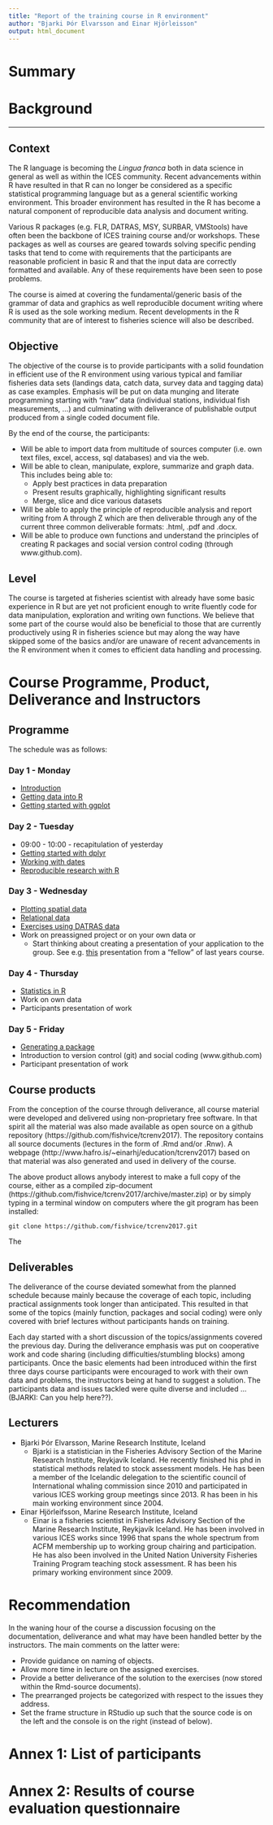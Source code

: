 ```yaml
---
title: "Report of the training course in R environment"
author: "Bjarki Þór Elvarsson and Einar Hjörleisson"
output: html_document
---
```


# Summary


# Background
___

## Context

The R language is becoming the _Lingua franca_ both in data science in general as well as within the ICES community. Recent advancements within R have resulted in that R can no longer be considered as a specific statistical programming language but as a general scientific working environment. This broader environment has resulted in the R has become a natural component of reproducible data analysis and document writing.

Various R packages (e.g. FLR, DATRAS, MSY, SURBAR, VMStools) have often been the backbone of ICES training course and/or workshops. These packages as well as courses are geared towards solving specific pending tasks that tend to come with requirements that the participants are reasonable proficient in basic R and that the input data are correctly formatted and available. Any of these requirements have been seen to pose problems.

The course is aimed at covering the fundamental/generic basis of the grammar of data and graphics as well reproducible document writing where R is used as the sole working medium. Recent developments in the R community that are of interest to fisheries science will also be described.

## Objective

The objective of the course is to provide participants with a solid foundation in efficient use of the R environment using various typical and familiar fisheries data sets (landings data, catch data, survey data and tagging data) as case examples. Emphasis will be put on data munging and literate programming starting with "raw" data (individual stations, individual fish measurements, ...) and culminating with deliverance of publishable output produced from a single coded document file.

By the end of the course, the participants:

  * Will be able to import data from multitude of sources computer (i.e. own text files, excel, access, sql databases) and via the web.
  * Will be able to clean, manipulate, explore, summarize and graph data. This includes being able to:
      - Apply best practices in data preparation
      - Present results graphically, highlighting significant results
      - Merge, slice and dice various datasets
  * Will be able to apply the principle of reproducible analysis and report writing from A through Z which are then deliverable through any of the current three common deliverable formats: .html, .pdf and .docx.
  * Will be able to produce own functions and understand the principles of creating R packages and social version control coding (through www.github.com).

## Level

The course is targeted at fisheries scientist with already have some basic experience in R but are yet not proficient enough to write fluently code for data manipulation, exploration and writing own functions. We believe that some part of the course would also be beneficial to those that are currently productively using R in fisheries science but may along the way have skipped some of the basics and/or are unaware of recent advancements in the R environment when it comes to efficient data handling and processing.

# Course Programme, Product, Deliverance and Instructors

## Programme

The schedule was as follows:

### Day 1 - Monday

* [Introduction](pre_intro.html)
* [Getting data into R](pre_data.html)
* [Getting started with ggplot](pre_ggplot.html)

### Day 2 - Tuesday

* 09:00 - 10:00 - recapitulation of yesterday
* [Getting started with dplyr](pre_dplyr.html)
* [Working with dates](pre_dates.html)
* [Reproducible research with R](pre_markdown.html)


### Day 3 - Wednesday

* [Plotting spatial data](pre_ggplot2.html)
* [Relational data](pre_joins.html)
* [Exercises using DATRAS data](pre_case.html)
* Work on preassigned project or on your own data or 
    * Start thinking about creating a presentation of your application to the group. See e.g. [this](http://www.hafro.is/~einarhj/education/tcrenv2016/adhoc/Multispecies_IGFS_DATRAS_maps.html) presentation from a "fellow" of last years course.

### Day 4 - Thursday

* [Statistics in R](pre_statistics.html)
* Work on own data
* Participants presentation of work

### Day 5 - Friday

* [Generating a package](b_packages.html)
* Introduction to version control (git) and social coding (www.github.com)
* Participant presentation of work


## Course products

From the conception of the course through deliverance, all course material were developed and delivered using non-proprietary free software. In that spirit all the material was also made available as open source on a github repository (https://github.com/fishvice/tcrenv2017). The repository contains all source documents (lectures in the form of .Rmd and/or .Rnw). A webpage (http://www.hafro.is/~einarhj/education/tcrenv2017) based on that material was also generated and used in delivery of the course.

The above product allows anybody interest to make a full copy of the course, either as a compiled zip-document (https://github.com/fishvice/tcrenv2017/archive/master.zip) or by simply typing in a terminal window on computers where the git program has been installed:
```
git clone https://github.com/fishvice/tcrenv2017.git
```
The 

## Deliverables

The deliverance of the course deviated somewhat from the planned schedule because mainly because the coverage of each topic, including practical assignments took longer than anticipated. This resulted in that some of the topics (mainly function, packages and social coding) were only covered with brief lectures without participants hands on training.

Each day started with a short discussion of the topics/assignments covered the previous day. During the deliverance emphasis was put on cooperative work and code sharing (including difficulties/stumbling blocks) among participants. Once the basic elements had been introduced within the first three days course participants were encouraged to work with their own data and problems, the instructors being at hand to suggest a solution. The participants data and issues tackled were quite diverse and included ... (BJARKI: Can you help here??).

## Lecturers

* Bjarki Þór Elvarsson, Marine Research Institute, Iceland
    - Bjarki is a statistician in the Fisheries Advisory Section of the Marine Research Institute, Reykjavík Iceland. He recently finished his phd in statistical methods related to stock assessment models. He has been a member of the Icelandic delegation to the scientific council of International whaling commission since 2010 and participated in various ICES working group meetings since 2013. R has been in his main working environment since 2004. 
* Einar Hjörleifsson, Marine Research Institute, Iceland
    - Einar is a fisheries scientist in Fisheries Advisory Section of the Marine Research Institute, Reykjavík Iceland. He has been involved in various ICES works since 1996 that spans the whole spectrum from ACFM membership up to working group chairing and participation. He has also been involved in the United Nation University Fisheries Training Program teaching stock assessment. R has been his primary working environment since 2009.

# Recommendation

In the waning hour of the course a discussion focusing on the documentation, deliverance and what may have been handled better by the instructors. The main comments on the latter were:

* Provide guidance on naming of objects.
* Allow more time in lecture on the assigned exercises.
* Provide a better deliverance of the solution to the exercises (now stored within the Rmd-source documents).
* The prearranged projects be categorized with respect to the issues they address. 
* Set the frame structure in RStudio up such that the source code is on the left and the console is on the right (instead of below).

# Annex 1: List of participants

# Annex 2: Results of course evaluation questionnaire


